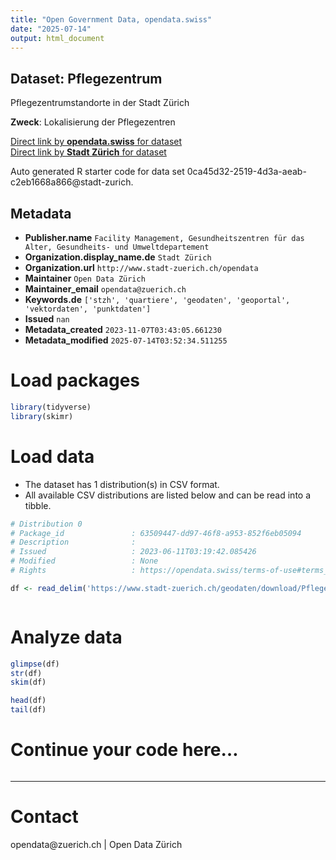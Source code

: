 ```yaml
---
title: "Open Government Data, opendata.swiss"
date: "2025-07-14"
output: html_document
---
```


## Dataset: Pflegezentrum

Pflegezentrumstandorte in der Stadt Zürich

**Zweck**: Lokalisierung der Pflegezentren

[Direct link by **opendata.swiss** for dataset](https://opendata.swiss/de/dataset/pflegezentrum1)<br>
[Direct link by **Stadt Zürich** for dataset](https://data.stadt-zuerich.ch/dataset/geo_pflegezentrum)

Auto generated R starter code for data set 0ca45d32-2519-4d3a-aeab-c2eb1668a866@stadt-zurich.

## Metadata

- **Publisher.name** `Facility Management, Gesundheitszentren für das Alter, Gesundheits- und Umweltdepartement`
- **Organization.display_name.de** `Stadt Zürich`
- **Organization.url** `http://www.stadt-zuerich.ch/opendata`
- **Maintainer** `Open Data Zürich`
- **Maintainer_email** `opendata@zuerich.ch`
- **Keywords.de** `['stzh', 'quartiere', 'geodaten', 'geoportal', 'vektordaten', 'punktdaten']`
- **Issued** `nan`
- **Metadata_created** `2023-11-07T03:43:05.661230`
- **Metadata_modified** `2025-07-14T03:52:34.511255`


# Load packages

```r

library(tidyverse)
library(skimr)

```

# Load data

-   The dataset has 1 distribution(s) in CSV format.
-   All available CSV distributions are listed below and can be read into a tibble.

```r

# Distribution 0
# Package_id               : 63509447-dd97-46f8-a953-852f6eb05094
# Description              : 
# Issued                   : 2023-06-11T03:19:42.085426
# Modified                 : None
# Rights                   : https://opendata.swiss/terms-of-use#terms_open

df <- read_delim('https://www.stadt-zuerich.ch/geodaten/download/Pflegezentrum?format=10008')



```

# Analyze data

```r

glimpse(df)
str(df)
skim(df)

head(df)
tail(df)

```

# Continue your code here...

```r

```

------------------------------------------------------------------------

# Contact

opendata@zuerich.ch | Open Data Zürich
